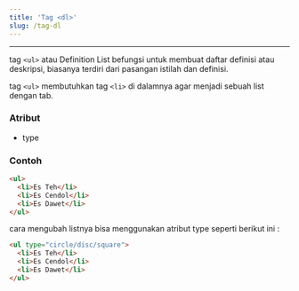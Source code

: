 ```yaml
---
title: 'Tag <dl>'
slug: /tag-dl
---
```


<hr />

tag `<ul>` atau Definition List befungsi untuk membuat daftar definisi atau deskripsi, biasanya terdiri dari pasangan istilah dan definisi.

tag `<ul>` membutuhkan tag `<li>` di dalamnya agar menjadi sebuah list dengan tab.

### Atribut

- type

### Contoh

```html
<ul>
  <li>Es Teh</li>
  <li>Es Cendol</li>
  <li>Es Dawet</li>
</ul>
```

cara mengubah listnya bisa menggunakan atribut type seperti berikut ini :

```html
<ul type="circle/disc/square">
  <li>Es Teh</li>
  <li>Es Cendol</li>
  <li>Es Dawet</li>
</ul>
```
